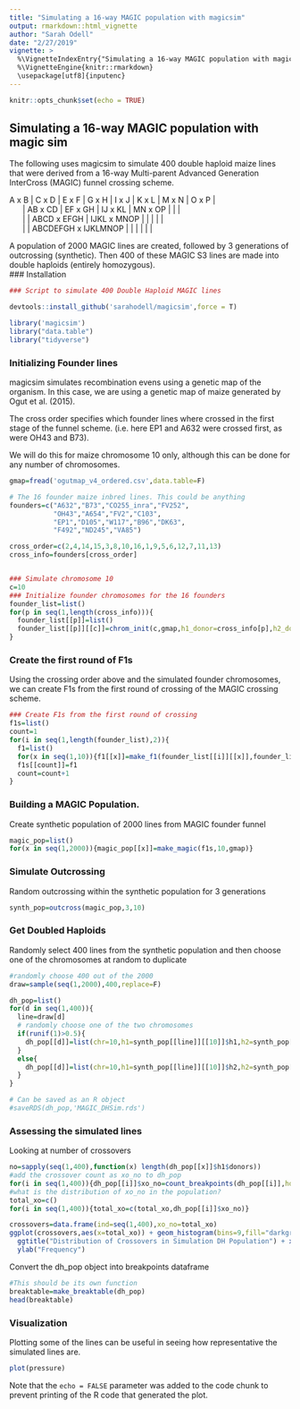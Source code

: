 ```yaml
---
title: "Simulating a 16-way MAGIC population with magicsim"
output: rmarkdown::html_vignette
author: "Sarah Odell"
date: "2/27/2019"
vignette: >
  %\VignetteIndexEntry{"Simulating a 16-way MAGIC population with magicsim"}
  %\VignetteEngine{knitr::rmarkdown}
  \usepackage[utf8]{inputenc}
---
```


```r
knitr::opts_chunk$set(echo = TRUE)
```

## Simulating a 16-way MAGIC population with magic sim

The following uses magicsim to simulate 400 double haploid maize lines that were derived from a 16-way Multi-parent Advanced Generation InterCross (MAGIC) funnel crossing scheme.

| A x B | C x D | E x F | G x H | I x J | K x L | M x N | O x P |
|       | AB x CD | EF x GH | IJ x KL | MN  x OP |      |       |
|       |         | ABCD x EFGH | IJKL x MNOP |   |    |   |    |
|       |         |  ABCDEFGH x IJKLMNOP |    |   |    |   |    |
                        
A population of 2000 MAGIC lines are created, followed by 3 generations of outcrossing (synthetic). Then 400 of these MAGIC S3 lines are made into double haploids (entirely homozygous).                 
### Installation
```r
### Script to simulate 400 Double Haploid MAGIC lines

devtools::install_github('sarahodell/magicsim',force = T)

library('magicsim')
library("data.table")
library("tidyverse")


```

### Initializing Founder lines

magicsim simulates recombination evens using a genetic map of the organism. In this case, we are using a genetic map of maize generated by Ogut et al. (2015).

The cross order specifies which founder lines where crossed in the first stage of the funnel scheme. (i.e. here EP1 and A632 were crossed first, as were OH43 and B73).

We will do this for maize chromosome 10 only, although this can be done for any number of chromosomes.
```r

gmap=fread('ogutmap_v4_ordered.csv',data.table=F)

# The 16 founder maize inbred lines. This could be anything
founders=c("A632","B73","CO255_inra","FV252",
           "OH43","A654","FV2","C103",
           "EP1","D105","W117","B96","DK63",
           "F492","ND245","VA85")

cross_order=c(2,4,14,15,3,8,10,16,1,9,5,6,12,7,11,13)
cross_info=founders[cross_order]


### Simulate chromosome 10
c=10
### Initialize founder chromosomes for the 16 founders
founder_list=list()
for(p in seq(1,length(cross_info))){
  founder_list[[p]]=list()
  founder_list[[p]][[c]]=chrom_init(c,gmap,h1_donor=cross_info[p],h2_donor=cross_info[p])
}
```

### Create the first round of F1s

Using the crossing order above and the simulated founder chromosomes, we can create F1s from the first round of crossing of the MAGIC crossing scheme.

```r
### Create F1s from the first round of crossing
f1s=list()
count=1
for(i in seq(1,length(founder_list),2)){
  f1=list()
  for(x in seq(1,10)){f1[[x]]=make_f1(founder_list[[i]][[x]],founder_list[[i+1]][[x]],gmap,x)}
  f1s[[count]]=f1
  count=count+1
}

```

### Building a MAGIC Population.
Create synthetic population of 2000 lines from MAGIC founder funnel
```r
magic_pop=list()
for(x in seq(1,2000)){magic_pop[[x]]=make_magic(f1s,10,gmap)}
```

### Simulate Outcrossing

Random outcrossing within the synthetic population for 3 generations

```r
synth_pop=outcross(magic_pop,3,10)

```

### Get Doubled Haploids

Randomly select 400 lines from the synthetic population and
then choose one of the chromosomes at random to duplicate

```r

#randomly choose 400 out of the 2000
draw=sample(seq(1,2000),400,replace=F)

dh_pop=list()
for(d in seq(1,400)){
  line=draw[d]
  # randomly choose one of the two chromosomes
  if(runif(1)>0.5){
    dh_pop[[d]]=list(chr=10,h1=synth_pop[[line]][[10]]$h1,h2=synth_pop[[line]][[10]]$h1)
  }
  else{
    dh_pop[[d]]=list(chr=10,h1=synth_pop[[line]][[10]]$h2,h2=synth_pop[[line]][[10]]$h2)
  }
}

# Can be saved as an R object
#saveRDS(dh_pop,'MAGIC_DHSim.rds')

```

### Assessing the simulated lines

Looking at number of crossovers
```r
no=sapply(seq(1,400),function(x) length(dh_pop[[x]]$h1$donors))
#add the crossover count as xo_no to dh_pop
for(i in seq(1,400)){dh_pop[[i]]$xo_no=count_breakpoints(dh_pop[[i]],hom=T)}
#what is the distribution of xo_no in the population?
total_xo=c()
for(i in seq(1,400)){total_xo=c(total_xo,dh_pop[[i]]$xo_no)}

crossovers=data.frame(ind=seq(1,400),xo_no=total_xo)
ggplot(crossovers,aes(x=total_xo)) + geom_histogram(bins=9,fill="darkgreen",color="black") + theme_classic() +
  ggtitle("Distribution of Crossovers in Simulation DH Population") + xlab("Crossover Number") + 
  ylab("Frequency")

```


Convert the dh_pop object into breakpoints dataframe
```r
#This should be its own function
breaktable=make_breaktable(dh_pop)
head(breaktable)
```

### Visualization

Plotting some of the lines can be useful in seeing how representative the simulated lines are.

```r
plot(pressure)
```

Note that the `echo = FALSE` parameter was added to the code chunk to prevent printing of the R code that generated the plot.
